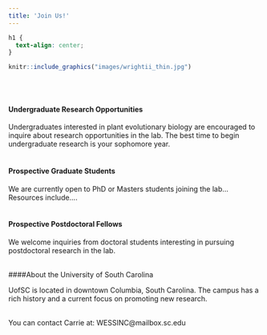 ```yaml
---
title: 'Join Us!'
---
```

```css
h1 {
  text-align: center;
}
```

```r
knitr::include_graphics("images/wrightii_thin.jpg")
```
<br><br>

#### Undergraduate Research Opportunities

Undergraduates interested in plant evolutionary biology are encouraged to inquire about research opportunities in the lab. The best time to begin undergraduate research is your sophomore year.
<br><br>

#### Prospective Graduate Students

We are currently open to PhD or Masters students joining the lab... Resources include....
<br><br>

#### Prospective Postdoctoral Fellows

We welcome inquiries from doctoral students interesting in pursuing postdoctoral research in the lab.
<br><br>

####About the University of South Carolina

UofSC is located in downtown Columbia, South Carolina. The campus has a rich history and a current focus on promoting new research.
<br><br>


You can contact Carrie at:
WESSINC@mailbox.sc.edu